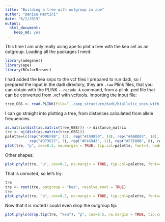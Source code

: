 ```yaml
---
title: "Building a tree with outgroup in ape"
author: "Denise Martini"
date: "6/2/2019"
output: 
  html_document: 
    keep_md: yes
---
```


This time I am only really using ape to plot a tree with the kea set as an outgroup.
Loading all the packages I need.

```r
library(adegenet)
library(ape)
library(RColorBrewer)
```

I had added the kea snps to the vcf files I prepared to run dadi, so I prepared the input in the dadi directory, they are `.raw` Plink files, that you can obtain with the PLINK `--recode A` command, from a plink .ped file that can be converted from .vcf with vcftools.
Importing the input file:

```r
tree_GBS <- read.PLINK(file="../pop_structure/dadi/biallelic_snps_with_outgroup.raw", map.file = "../pop_structure/dadi/biallelic_snps_with_outgroup.map")
```

I can go straight into plotting a tree, from distances calculated from allele frequencies. 

```r
as.matrix(dist(as.matrix(tree_GBS))) -> distance_matrix
tre <- nj(dist(as.matrix(tree_GBS)))
palette=(c(rep("#D9EF8B", 13), rep("#1A9850", 14), rep("#66BD63", 10), rep("#A6D96A", 12), 
           rep("#D73027", 7), rep("#F46D43", 11), rep("#FEE08B", 8), rep("#FDAE61", 17), "black"))
plot(tre, "p", cex=0.5, no.margin = TRUE, tip.col=palette, font=4, node.pos=2, edge.width=1.2)
```

Other shapes:

```r
plot.phylo(tre, "u", cex=0.5, no.margin = TRUE, tip.col=palette, font=4, edge.width=1.2)
```

That is unrooted, so let's try:

```r
tre
tre <- root(tre, outgroup = "kea", resolve.root = TRUE)
tre
plot.phylo(tre, "p", cex=0.5, no.margin = TRUE, tip.col=palette, font=4, edge.width=1.2)
```

Now that it is rooted I could even drop the outgroup tip:

```r
plot.phylo(drop.tip(tre, "kea"), "p", cex=0.5, no.margin = TRUE, tip.col=palette, font=4, edge.width=1.2)
```


